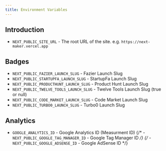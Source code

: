 ```yaml
---
title: Environment Variables
---
```

 
## Introduction

- `NEXT_PUBLIC_SITE_URL` - The root URL of the site. e.g. `https://next-maker.vercel.app`

## Badges

- `NEXT_PUBLIC_FAZIER_LAUNCH_SLUG` - Fazier Launch Slug
- `NEXT_PUBLIC_STARTUPFA_LAUNCH_SLUG` - StartupFa Launch Slug
- `NEXT_PUBLIC_PRODUCTHUNT_LAUNCH_SLUG` - Product Hunt Launch Slug
- `NEXT_PUBLIC_TWELVE_TOOLS_LAUNCH_SLUG` - Twelve Tools Launch Slug (true or null)
- `NEXT_PUBLIC_CODE_MARKET_LAUNCH_SLUG` - Code Market Launch Slug
- `NEXT_PUBLIC_TURBO0_LAUNCH_SLUG` - Turbo0 Launch Slug

## Analytics

- `GOOGLE_ANALYTICS_ID` - Google Analytics ID (Measurment ID)
{/* - `NEXT_PUBLIC_GOOGLE_TAG_MANAGER_ID` - Google Tag Manager ID */}
{/* - `NEXT_PUBLIC_GOOGLE_ADSENSE_ID` - Google AdSense ID */}